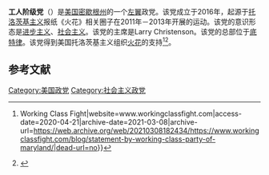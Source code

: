 '''工人阶级党'''（{{lang-en|Working Class Party}}）是[[美国|美国]][[密歇根州|密歇根州]]的一个[[左翼|左翼]]政党。该党成立于2016年，起源于[[托洛茨基主义|托洛茨基主义]]报纸《火花》相关圈子在2011年－2013年开展的运动。该党的意识形态是[[进步主义|进步主义]]、[[社会主义|社会主义]]。该党的主席是Larry Christenson。该党的总部位于[[底特律|底特律]]。该党得到美国托洛茨基主义组织[[火花_(美国)|火花]]的支持<ref>{{Cite web|url=https://www.workingclassfight.com/blog/statement-by-working-class-party-of-maryland/|title=Statement by Working Class Party of Maryland {{!}} Working Class Fight|website=www.workingclassfight.com|access-date=2020-04-21|archive-date=2021-03-08|archive-url=https://web.archive.org/web/20210308182434/https://www.workingclassfight.com/blog/statement-by-working-class-party-of-maryland/|dead-url=no}}</ref><ref name="Note1">{{cite web |url=https://www.michigan.gov/documents/sos/Political_Party_Status_482649_7.pdf |title=Political_Party_Status_482649_7.pdf |access-date=2020-10-22 |archive-date=2021-03-09 |archive-url=https://web.archive.org/web/20210309021801/https://www.michigan.gov/documents/sos/Political_Party_Status_482649_7.pdf |dead-url=no }}</ref>。

==参考文献==
{{reflist}}

{{美国地方政党}}
{{美国政党}}

[[Category:美国政党|Category:美国政党]]
[[Category:社会主义政党|Category:社会主义政党]]